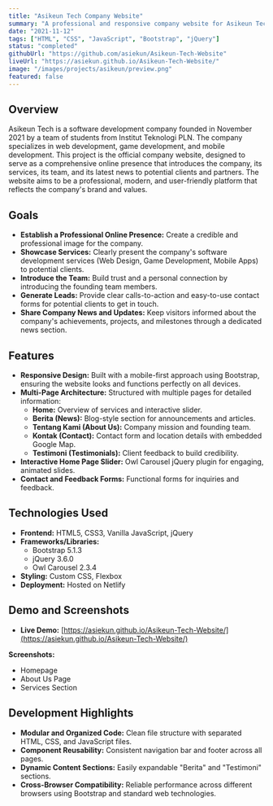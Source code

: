 ```yaml
---
title: "Asikeun Tech Company Website"
summary: "A professional and responsive company website for Asikeun Tech, a software development company. The website is built with HTML, CSS, and JavaScript, and showcases the company's services, team, and news."
date: "2021-11-12"
tags: ["HTML", "CSS", "JavaScript", "Bootstrap", "jQuery"]
status: "completed"
githubUrl: "https://github.com/asiekun/Asikeun-Tech-Website"
liveUrl: "https://asiekun.github.io/Asikeun-Tech-Website/"
image: "/images/projects/asikeun/preview.png"
featured: false
---
```


## Overview

Asikeun Tech is a software development company founded in November 2021 by a team of students from Institut Teknologi PLN. The company specializes in web development, game development, and mobile development. This project is the official company website, designed to serve as a comprehensive online presence that introduces the company, its services, its team, and its latest news to potential clients and partners. The website aims to be a professional, modern, and user-friendly platform that reflects the company's brand and values.

## Goals

- **Establish a Professional Online Presence:** Create a credible and professional image for the company.
- **Showcase Services:** Clearly present the company's software development services (Web Design, Game Development, Mobile Apps) to potential clients.
- **Introduce the Team:** Build trust and a personal connection by introducing the founding team members.
- **Generate Leads:** Provide clear calls-to-action and easy-to-use contact forms for potential clients to get in touch.
- **Share Company News and Updates:** Keep visitors informed about the company's achievements, projects, and milestones through a dedicated news section.

## Features

- **Responsive Design:** Built with a mobile-first approach using Bootstrap, ensuring the website looks and functions perfectly on all devices.
- **Multi-Page Architecture:** Structured with multiple pages for detailed information:
  - **Home:** Overview of services and interactive slider.
  - **Berita (News):** Blog-style section for announcements and articles.
  - **Tentang Kami (About Us):** Company mission and founding team.
  - **Kontak (Contact):** Contact form and location details with embedded Google Map.
  - **Testimoni (Testimonials):** Client feedback to build credibility.
- **Interactive Home Page Slider:** Owl Carousel jQuery plugin for engaging, animated slides.
- **Contact and Feedback Forms:** Functional forms for inquiries and feedback.

## Technologies Used

- **Frontend:** HTML5, CSS3, Vanilla JavaScript, jQuery
- **Frameworks/Libraries:**
  - Bootstrap 5.1.3
  - jQuery 3.6.0
  - Owl Carousel 2.3.4
- **Styling:** Custom CSS, Flexbox
- **Deployment:** Hosted on Netlify

## Demo and Screenshots

- **Live Demo:** [https://asiekun.github.io/Asikeun-Tech-Website/](https://asiekun.github.io/Asikeun-Tech-Website/)

**Screenshots:**  
- Homepage  
- About Us Page  
- Services Section  

## Development Highlights

- **Modular and Organized Code:** Clean file structure with separated HTML, CSS, and JavaScript files.
- **Component Reusability:** Consistent navigation bar and footer across all pages.
- **Dynamic Content Sections:** Easily expandable "Berita" and "Testimoni" sections.
- **Cross-Browser Compatibility:** Reliable performance across different browsers using Bootstrap and standard web technologies.
